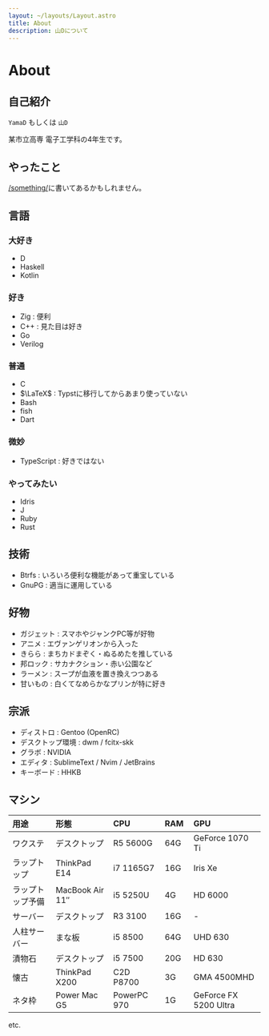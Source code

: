 ```yaml
---
layout: ~/layouts/Layout.astro
title: About
description: 山Dについて
---
```



# About

## 自己紹介

`YamaD` もしくは `山D`

某市立高専 電子工学科の4年生です。

<YO client:idle />

## やったこと

[/something/](/something/)に書いてあるかもしれません。

## 言語

### 大好き

- D
- Haskell
- Kotlin

### 好き

- Zig : 便利
- C++ : 見た目は好き
- Go
- Verilog

### 普通

- C
- $\LaTeX$ : Typstに移行してからあまり使っていない
- Bash
- fish
- Dart

### 微妙

- TypeScript : 好きではない

### やってみたい

- Idris
- J
- Ruby
- Rust

## 技術

- Btrfs : いろいろ便利な機能があって重宝している
- GnuPG : 適当に運用している

## 好物

- ガジェット : スマホやジャンクPC等が好物
- アニメ : エヴァンゲリオンから入った
- きらら : まちカドまぞく・ぬるめたを推している
- 邦ロック : サカナクション・赤い公園など
- ラーメン : スープが血液を置き換えつつある
- 甘いもの : 白くてなめらかなプリンが特に好き

## 宗派

- ディストロ : Gentoo (OpenRC)
- デスクトップ環境 : dwm / fcitx-skk
- グラボ : NVIDIA
- エディタ : SublimeText / Nvim / JetBrains
- キーボード : HHKB

## マシン

| 用途             | 形態                  | CPU         | RAM&nbsp; | GPU                   |
|:---------------- |:--------------------- |:----------- |:--------- |:--------------------- |
| ワクステ         | デスクトップ          | R5 5600G    | 64G       | GeForce 1070 Ti       |
| ラップトップ     | ThinkPad E14          | i7 1165G7   | 16G       | Iris Xe               |
| ラップトップ予備 | MacBook Air 11&Prime; | i5 5250U    | 4G        | HD 6000               |
| サーバー         | デスクトップ          | R3 3100     | 16G       | -                     |
| 人柱サーバー     | まな板                | i5 8500     | 64G       | UHD 630               |
| 漬物石           | デスクトップ          | i5 7500     | 20G       | HD 630                |
| 懐古             | ThinkPad X200         | C2D P8700   | 3G        | GMA 4500MHD           |
| ネタ枠           | Power Mac G5          | PowerPC 970 | 1G        | GeForce FX 5200 Ultra |
etc.

